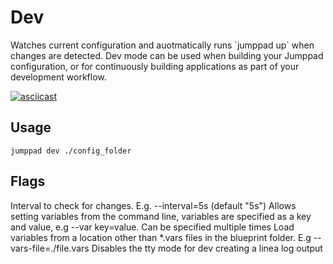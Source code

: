 # Dev

<Intro>
Watches current configuration and auotmatically runs `jumppad up` when changes are detected. 
Dev mode can be used when building your Jumppad configuration, or for continuously building
applications as part of your development workflow.
</Intro>

[![asciicast](https://asciinema.org/a/DXRZSQ97YE6tQfFVs4AGWBnbr.svg?autoplay=1&loop=1)](https://asciinema.org/a/DXRZSQ97YE6tQfFVs4AGWBnbr?autoplay=1&loop=1)

## Usage

```shell
jumppad dev ./config_folder
```

## Flags

<Properties>
  <Property name="interval" type="duration" value="5s">
    Interval to check for changes. E.g. --interval=5s (default "5s")
  </Property>
  <Property name="var" type="string" required="false" value="">
    Allows setting variables from the command line, variables are specified as a key and value, e.g --var key=value. Can be specified multiple times
  </Property>
  <Property name="vars-file" type="string" required="false" value="">
    Load variables from a location other than *.vars files in the blueprint folder. E.g --vars-file=./file.vars
  </Property>
  <Property name="disable-tty" type="boolean" required="false" value="">
    Disables the tty mode for dev creating a linea log output
  </Property>
</Properties>

```shell
```